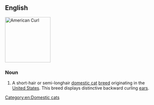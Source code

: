 ==English==
[[Image:American curl.jpg|thumb|right|150px|American Curl]]
{{wikipedia|American Curl}}
{{commonscat|American Curl}}

===Noun===
{{en-noun|sg=[[American]] [[curl|Curl]]}}

# A short-hair or semi-longhair [[domestic cat]] [[breed]] originating in the [[United States]]. This breed displays distinctive backward curling [[ear]]s.

[[Category:en:Domestic cats]]